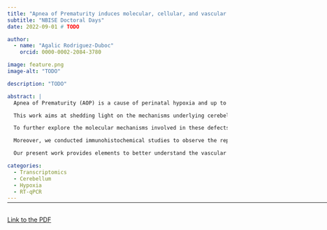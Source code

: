 ```yaml
---
title: "Apnea of Prematurity induces molecular, cellular, and vascular alterations in the murine cerebellum: focusing on angiogenesis"
subtitle: "NBISE Doctoral Days"
date: 2022-09-01 # TODO

author:
  - name: "Agalic Rodriguez-Duboc"
    orcid: 0000-0002-2084-3780

image: feature.png
image-alt: "TODO"

description: "TODO"

abstract: |
  Apnea of Prematurity (AOP) is a cause of perinatal hypoxia and up to 50% of premature newborns are affected. The link between persistent AOP and long-term neurological impairment has been established and the impact of hypoxic brain injuries has been investigated. However, despite its functional importance and immaturity at birth, the involvement of the cerebellum remains poorly understood.

  This work aims at shedding light on the mechanisms underlying cerebellar hypoxic injury. To this end, we developed a mouse model of AOP, consisting of repeated 2-minute cycles of hypoxia-reoxygenation, including 20 seconds at 5% O2, between P2 and P12, for 6 hours/day. Histological studies following this intermittent hypoxia (IH) protocol revealed a delay in cerebellar maturation and a modification of Purkinje cell development. These deficits are associated with long-term alterations in functions linked to the cerebellum such as learning and motor skills.

  To further explore the molecular mechanisms involved in these defects, we performed a transcriptomic study of genes involved in oxidative stress and various steps of cerebellar development including proliferation, migration, and differentiation. We analyzed their expression in different developmental stages (P4, P8, P12 and P21) and in different cell types by using laser capture microdissection. We showed that all stages are affected by IH, but more markedly P8. Moreover, we revealed that HIF1α, known to control vascularization, is decreased in IH, suggesting that cerebellar angiogenesis could be affected. Thus, we demonstrated by RT-qPCR that the expression of several genes involved in angiogenesis and vascularization is downregulated by our IH protocol.

  Moreover, we conducted immunohistochemical studies to observe the repercussions of these changes within the tissue. Preliminary findings show that the length and volume of vascular segments are decreased after IH. We are now conducting transparisation studies to observe the vasculature in 3D and expect to observe changes in the density and structure of blood vessels in response to IH. These findings could participate in explaining the pathophysiology of AOP.

  Our present work provides elements to better understand the vascular aspects of AOP-induced cerebellar injury and could lead to novel targets to address this socio-economically relevant health issue.

categories:
  - Transcriptomics
  - Cerebellum
  - Hypoxia
  - RT-qPCR
---
```


<hr style="margin-bottom: 30px; margin-top: -12px;" width="900px">

<object data="JED22.pdf" type="application/pdf" width="100%" height="1440">
  <p><a href="JED22.pdf">Link to the PDF</a></p>
</object>